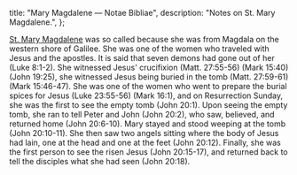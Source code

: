   title: "Mary Magdalene — Notae Bibliae",
  description: "Notes on St. Mary Magdalene.",
};

<Initial text="Mary Magdalene"/>

[St. Mary Magdalene](/glossary/names#mary) was so called because she was from Magdala on the western shore of Galilee. She was one of the women who traveled with Jesus and the apostles. It is said that seven demons had gone out of her (Luke 8:1-2). She witnessed Jesus' crucifixion (Matt. 27:55-56) (Mark 15:40) (John 19:25), she witnessed Jesus being buried in the tomb (Matt. 27:59-61) (Mark 15:46-47). She was one of the women who went to prepare the burial spices for Jesus (Luke 23:55-56) (Mark 16:1), and on Resurrection Sunday, she was the first to see the empty tomb (John 20:1). Upon seeing the empty tomb, she ran to tell Peter and John (John 20:2), who saw, believed, and returned home (John 20:6-10). Mary stayed and stood weeping at the tomb (John 20:10-11). She then saw two angels sitting where the body of Jesus had lain, one at the head and one at the feet (John 20:12). Finally, she was the first person to see the risen Jesus (John 20:15-17), and returned back to tell the disciples what she had seen (John 20:18).
